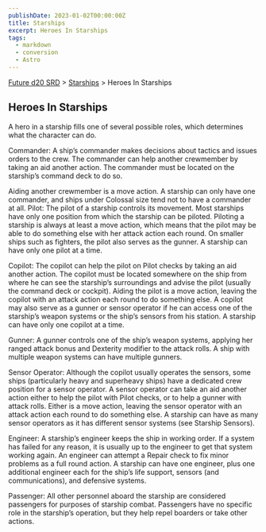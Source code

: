 ```yaml
---
publishDate: 2023-01-02T00:00:00Z
title: Starships
excerpt: Heroes In Starships
tags:
  - markdown
  - conversion
  - Astro
---
```






[Future d20 SRD](/#futureD20) > [Starships](future-d20-srd-starships-index) > Heroes In Starships




## Heroes In Starships


A hero in a starship fills one of several possible roles, which determines what the character can do.


Commander: A ship’s commander makes decisions about tactics and issues orders to the crew. The commander can help another crewmember by taking an aid another action. The commander must be located on the starship’s command deck to do so.


Aiding another crewmember is a move action. A starship can only have one commander, and ships under Colossal size tend not to have a commander at all.
Pilot: The pilot of a starship controls its movement. Most starships have only one position from which the starship can be piloted. Piloting a starship is always at least a move action, which means that the pilot may be able to do something else with her attack action each round. On smaller ships such as fighters, the pilot also serves as the gunner. A starship can have only one pilot at a time.


Copilot: The copilot can help the pilot on Pilot checks by taking an aid another action. The copilot must be located somewhere on the ship from where he can see the starship’s surroundings and advise the pilot (usually the command deck or cockpit). Aiding the pilot is a move action, leaving the copilot with an attack action each round to do something else. A copilot may also serve as a gunner or sensor operator if he can access one of the starship’s weapon systems or the ship’s sensors from his station. A starship can have only one copilot at a time.


Gunner: A gunner controls one of the ship’s weapon systems, applying her ranged attack bonus and Dexterity modifier to the attack rolls. A ship with multiple weapon systems can have multiple gunners.


Sensor Operator: Although the copilot usually operates the sensors, some ships (particularly heavy and superheavy ships) have a dedicated crew position for a sensor operator. A sensor operator can take an aid another action either to help the pilot with Pilot checks, or to help a gunner with attack rolls. Either is a move action, leaving the sensor operator with an attack action each round to do something else. A starship can have as many sensor operators as
it has different sensor systems (see Starship Sensors).


Engineer: A starship’s engineer keeps the ship in working order. If a system has failed for any reason, it is usually up to the engineer to get that system working again. An engineer can attempt a Repair check to fix minor problems as a full round action. A starship can have one engineer, plus one additional engineer each for the ship’s life support, sensors (and communications), and defensive systems.


Passenger: All other personnel aboard the starship are considered passengers for purposes of starship combat. Passengers have no specific role in the starship’s operation, but they help repel boarders or take other actions.



